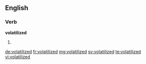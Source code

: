 ==English==

===Verb===
'''volatilized'''

# {{en-past of|volatilize}}

[[de:volatilized]]
[[fr:volatilized]]
[[mg:volatilized]]
[[sv:volatilized]]
[[te:volatilized]]
[[vi:volatilized]]